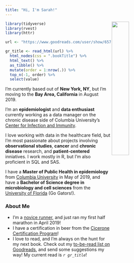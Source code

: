 ```yaml
---
title: "Hi, I'm Sarah!"
---
```


<img src="images/profile_index.png" align = "right" style="width:33%">

```r
library(tidyverse)
library(rvest)
library(httr)

url <- "https://www.goodreads.com/user/show/65756239-sarah-vititoe"

gr_title <- read_html(url) %>% 
  html_nodes(css = ".bookTitle") %>% 
  html_text() %>% 
  as_tibble() %>% 
  mutate(order = 1:nrow(.)) %>% 
  top_n(-1, order) %>% 
  select(value)
```

I'm currently based out of **New York, NY**, but I'm moving to the **Bay Area, California** in August 2019.

I'm an **epidemiologist** and **data enthusiast** currently working as a data manager on the chronic disease side of Columbia University's [Center for Infection and Immunity](https://www.mailman.columbia.edu/research/center-infection-and-immunity/chronic-diseases-microbiome).

I love working with data in the healthcare field, but I'm most passionate about projects involving **observational studies**, **cancer** and **chronic disease** research, and **patient-centered** inniatives. I work mostly in R, but I'm also proficient in SQL and SAS.

I have a **Master of Public Health in epidemiology** from [Columbia University](https://www.mailman.columbia.edu/academics/departments/epidemiology) in May of 2019, and have a **Bachelor of Science degree in microbiology and cell sciences** from the [University of Florida](https://catalog.ufl.edu/UGRD/colleges-schools/UGLAS/MCY_BS/) (Go Gators!). 

### About Me
- I'm a [novice runner](fitbit.html), and just ran my first half marathon in April 2019!
- I have a certification in beer from the [Cicerone Certification Program](https://www.cicerone.org/)!
- I love to read, and I'm always on the hunt for my next book. Check out my [to-be-read list on Goodreads](https://www.goodreads.com/user/show/65756239-sarah-vititoe), and send some suggestions my way! My current read is *`r gr_title`*!



